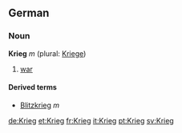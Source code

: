 ==German==
===Noun===
'''Krieg''' ''m'' (plural: [[Kriege]])

# [[war]]

====Derived terms====
*[[Blitzkrieg]] ''m''
<!-- sitzkrieg in english only? -->

[[de:Krieg]]
[[et:Krieg]]
[[fr:Krieg]]
[[it:Krieg]]
[[pt:Krieg]]
[[sv:Krieg]]